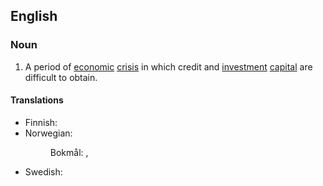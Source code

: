 ==English==
{{wikipedia}}

===Noun===
{{en-noun|es}}

# {{lb|en|economics|finance}} A period of [[economic]] [[crisis]] in which credit and [[investment]] [[capital]] are difficult to obtain.

====Translations====
{{trans-top|period of difficulty in obtaining credit}}
* Finnish: {{t|fi|luottolama}}
* Norwegian:
*: Bokmål: {{t|nb|kredittskvis|m}}, {{t|nb|kredittilstamming|m|f}}
{{trans-mid}}
* Swedish: {{t|sv|kreditåtstramning|c}}
{{trans-bottom}}